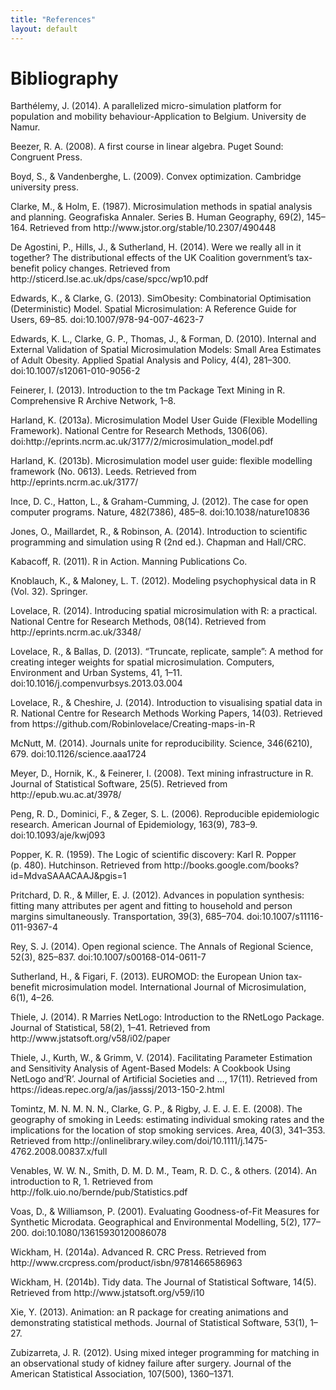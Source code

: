 ```yaml
---
title: "References"
layout: default
---
```


# Bibliography

Barthélemy, J. (2014). A parallelized micro-simulation platform for population and mobility behaviour-Application to Belgium. University de Namur.



Beezer, R. A. (2008). A first course in linear algebra. Puget Sound: Congruent Press.



Boyd, S., & Vandenberghe, L. (2009). Convex optimization. Cambridge university press.



Clarke, M., & Holm, E. (1987). Microsimulation methods in spatial analysis and planning. Geografiska Annaler. Series B. Human Geography, 69(2), 145–164. Retrieved from http://www.jstor.org/stable/10.2307/490448



De Agostini, P., Hills, J., & Sutherland, H. (2014). Were we really all in it together? The distributional effects of the UK Coalition government’s tax-benefit policy changes. Retrieved from http://sticerd.lse.ac.uk/dps/case/spcc/wp10.pdf



Edwards, K., & Clarke, G. (2013). SimObesity: Combinatorial Optimisation (Deterministic) Model. Spatial Microsimulation: A Reference Guide for Users, 69–85. doi:10.1007/978-94-007-4623-7



Edwards, K. L., Clarke, G. P., Thomas, J., & Forman, D. (2010). Internal and External Validation of Spatial Microsimulation Models: Small Area Estimates of Adult Obesity. Applied Spatial Analysis and Policy, 4(4), 281–300. doi:10.1007/s12061-010-9056-2



Feinerer, I. (2013). Introduction to the tm Package Text Mining in R. Comprehensive R Archive Network, 1–8.



Harland, K. (2013a). Microsimulation Model User Guide (Flexible Modelling Framework). National Centre for Research Methods, 1306(06). doi:http://eprints.ncrm.ac.uk/3177/2/microsimulation_model.pdf



Harland, K. (2013b). Microsimulation model user guide: flexible modelling framework (No. 0613). Leeds. Retrieved from http://eprints.ncrm.ac.uk/3177/



Ince, D. C., Hatton, L., & Graham-Cumming, J. (2012). The case for open computer programs. Nature, 482(7386), 485–8. doi:10.1038/nature10836



Jones, O., Maillardet, R., & Robinson, A. (2014). Introduction to scientific programming and simulation using R (2nd ed.). Chapman and Hall/CRC.



Kabacoff, R. (2011). R in Action. Manning Publications Co.



Knoblauch, K., & Maloney, L. T. (2012). Modeling psychophysical data in R (Vol. 32). Springer.



Lovelace, R. (2014). Introducing spatial microsimulation with R: a practical. National Centre for Research Methods, 08(14). Retrieved from http://eprints.ncrm.ac.uk/3348/



Lovelace, R., & Ballas, D. (2013). “Truncate, replicate, sample”: A method for creating integer weights for spatial microsimulation. Computers, Environment and Urban Systems, 41, 1–11. doi:10.1016/j.compenvurbsys.2013.03.004



Lovelace, R., & Cheshire, J. (2014). Introduction to visualising spatial data in R. National Centre for Research Methods Working Papers, 14(03). Retrieved from https://github.com/Robinlovelace/Creating-maps-in-R



McNutt, M. (2014). Journals unite for reproducibility. Science, 346(6210), 679. doi:10.1126/science.aaa1724



Meyer, D., Hornik, K., & Feinerer, I. (2008). Text mining infrastructure in R. Journal of Statistical Software, 25(5). Retrieved from http://epub.wu.ac.at/3978/



Peng, R. D., Dominici, F., & Zeger, S. L. (2006). Reproducible epidemiologic research. American Journal of Epidemiology, 163(9), 783–9. doi:10.1093/aje/kwj093



Popper, K. R. (1959). The Logic of scientific discovery: Karl R. Popper (p. 480). Hutchinson. Retrieved from http://books.google.com/books?id=MdvaSAAACAAJ&pgis=1



Pritchard, D. R., & Miller, E. J. (2012). Advances in population synthesis: fitting many attributes per agent and fitting to household and person margins simultaneously. Transportation, 39(3), 685–704. doi:10.1007/s11116-011-9367-4



Rey, S. J. (2014). Open regional science. The Annals of Regional Science, 52(3), 825–837. doi:10.1007/s00168-014-0611-7



Sutherland, H., & Figari, F. (2013). EUROMOD: the European Union tax-benefit microsimulation model. International Journal of Microsimulation, 6(1), 4–26.



Thiele, J. (2014). R Marries NetLogo: Introduction to the RNetLogo Package. Journal of Statistical, 58(2), 1–41. Retrieved from http://www.jstatsoft.org/v58/i02/paper



Thiele, J., Kurth, W., & Grimm, V. (2014). Facilitating Parameter Estimation and Sensitivity Analysis of Agent-Based Models: A Cookbook Using NetLogo and’R'. Journal of Artificial Societies and …, 17(11). Retrieved from https://ideas.repec.org/a/jas/jasssj/2013-150-2.html



Tomintz, M. N. M. N. N., Clarke, G. P., & Rigby, J. E. J. E. E. (2008). The geography of smoking in Leeds: estimating individual smoking rates and the implications for the location of stop smoking services. Area, 40(3), 341–353. Retrieved from http://onlinelibrary.wiley.com/doi/10.1111/j.1475-4762.2008.00837.x/full



Venables, W. W. N., Smith, D. M. D. M., Team, R. D. C., & others. (2014). An introduction to R, 1. Retrieved from http://folk.uio.no/bernde/pub/Statistics.pdf



Voas, D., & Williamson, P. (2001). Evaluating Goodness-of-Fit Measures for Synthetic Microdata. Geographical and Environmental Modelling, 5(2), 177–200. doi:10.1080/13615930120086078



Wickham, H. (2014a). Advanced R. CRC Press. Retrieved from http://www.crcpress.com/product/isbn/9781466586963



Wickham, H. (2014b). Tidy data. The Journal of Statistical Software, 14(5). Retrieved from http://www.jstatsoft.org/v59/i10



Xie, Y. (2013). Animation: an R package for creating animations and demonstrating statistical methods. Journal of Statistical Software, 53(1), 1–27.



Zubizarreta, J. R. (2012). Using mixed integer programming for matching in an observational study of kidney failure after surgery. Journal of the American Statistical Association, 107(500), 1360–1371.



